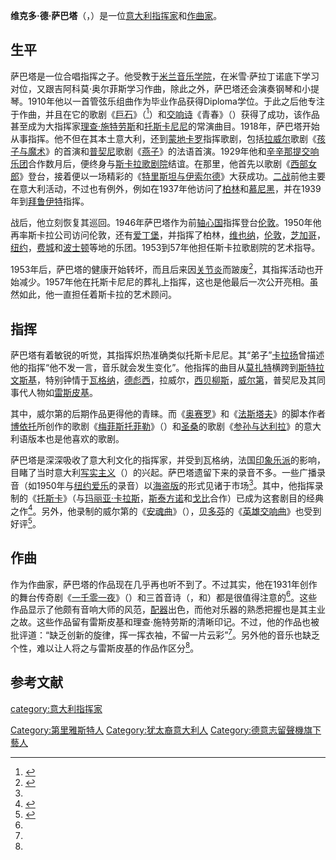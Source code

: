 {{Infobox musical artist  <!-- See Wikipedia:WikiProject Musicians -->
| Name                = 维克多·德·萨巴塔<br />{{lang|de|Victor de Sabata}}
| Img                 = Sabata conducted BPO.jpg
| Img_capt            = 维克多·德·萨巴塔
| Background          = 音乐家
| Birth_name          = 
| Alias               = 
| Born                = 1892年4月10日 <br> [[意大利|意大利]][[的里雅斯特|的里雅斯特]]
| Died                = {{dda|1967|12|11|1892|4|10}} <br> [[意大利|意大利]][[圣马格利塔|圣马格利塔]]({{lang|it|Santa Margherita Ligure}})
| Origin              = 
| Instrument          = 
| Genre               = [[古典音乐|古典音乐]]
| Occupation          = [[指挥|指挥]]、[[作曲|作曲]]
| Years_active        = 1910年 - 1957年
| Label               = [[EMI|EMI]]
| Associated_acts     = 
| URL                 = 
}}
'''维克多·德·萨巴塔'''（{{lang|it|Victor de Sabata}}，{{bd|1892年|4月10日|1967年|12月11日|catIdx=S}}）是一位[[意大利|意大利]][[指挥家|指挥家]]和[[作曲家|作曲家]]。

==生平==
萨巴塔是一位合唱指挥之子。他受教于[[米兰音乐学院|米兰音乐学院]]，在米雪·萨拉丁诺底下学习对位，又跟吉阿科莫·奥尔菲斯学习作曲，除此之外，萨巴塔还会演奏钢琴和小提琴。1910年他以一首管弦乐组曲作为毕业作品获得Diploma学位。于此之后他专注于作曲，并且在它的歌剧《[[巨石_(歌剧)|巨石]]》（{{lang|it|Il Macigno}}<ref name="Il macigno">{{cite web| language=en| publisher=google.com| title=Il macigno| url=http://www.google.com/translate_t?langpair=it| author=| date=| accessdate=10.03| year=2008| archive-date=2007-12-08| archive-url=https://web.archive.org/web/20071208233204/http://www.google.com/translate_t?langpair=it| dead-url=no}}</ref>）和[[交响诗|交响诗]]《青春》（{{lang|it|juventus}}）获得了成功，该作品甚至成为大指挥家[[理查·施特劳斯|理查·施特劳斯]]和[[托斯卡尼尼|托斯卡尼尼]]的常演曲目。1918年，萨巴塔开始从事指挥。他不但在其本土意大利，还到[[蒙地卡罗|蒙地卡罗]]指挥歌剧，包括[[拉威尔|拉威尔]]歌剧《[[孩子与魔术|孩子与魔术]]》的首演和[[普契尼|普契尼]]歌剧《[[燕子_(歌剧)|燕子]]》的法语首演。1929年他和[[辛辛那提交响乐团|辛辛那提交响乐团]]合作数月后，便终身与[[斯卡拉歌剧院|斯卡拉歌剧院]]结谊。在那里，他首先以歌剧《[[西部女郎_(歌剧)|西部女郎]]》登台，接着便以一场精彩的《[[特里斯坦与伊索尔德|特里斯坦与伊索尔德]]》大获成功。[[二战|二战]]前他主要在意大利活动，不过也有例外，例如在1937年他访问了[[柏林|柏林]]和[[慕尼黑|慕尼黑]]，并在1939年到[[拜鲁伊特音乐节|拜鲁伊特]]指挥。

战后，他立刻恢复其巡回。1946年萨巴塔作为前[[轴心国|轴心国]]指挥登台[[伦敦|伦敦]]。1950年他再率斯卡拉公司访问伦敦，还有[[爱丁堡|爱丁堡]]，并指挥了柏林，[[维也纳|维也纳]]，[[伦敦|伦敦]]，[[芝加哥|芝加哥]]，[[纽约|纽约]]，[[费城|费城]]和[[波士顿|波士顿]]等地的乐团。1953到57年他担任斯卡拉歌剧院的艺术指导。

1953年后，萨巴塔的健康开始转坏，而且后来因[[关节炎|关节炎]]而跛废<ref name="Tone Poem">{{cite web | language=en | publisher=classicalcdreview.com | title=VICTOR DE SABATA:  La notte di Plàton.  Gethsemani.  Juventus. | url=http://www.classicalcdreview.com/sabata.htm | author=R.E.B. | date= | accessdate=11.03 | year=2008 | archive-date=2007-12-25 | archive-url=https://web.archive.org/web/20071225162537/http://www.classicalcdreview.com/sabata.htm | dead-url=no }}</ref>，其指挥活动也开始减少。1957年他在托斯卡尼尼的葬礼上指挥，这也是他最后一次公开亮相。虽然如此，他一直担任着斯卡拉的艺术顾问。

==指挥==
萨巴塔有着敏锐的听觉，其指挥炽热准确类似托斯卡尼尼。其“弟子”[[卡拉扬|卡拉扬]]曾描述他的指挥“他不发一言，音乐就会发生变化”。他指挥的曲目从[[莫扎特|莫扎特]]横跨到[[斯特拉文斯基|斯特拉文斯基]]，特别钟情于[[瓦格纳|瓦格纳]]，[[德彪西|德彪西]]，拉威尔，[[西贝柳斯|西贝柳斯]]，[[威尔第|威尔第]]，普契尼及其同事代人物如[[雷斯皮基|雷斯皮基]]。

其中，威尔第的后期作品更得他的青睐。而《[[奥赛罗_(威尔第)|奥赛罗]]》和《[[法斯塔夫_(威尔第)|法斯塔夫]]》的脚本作者[[博依托|博依托]]所创作的歌剧《[[梅菲斯托菲勒_(博依托)|梅菲斯托菲勒]]》（{{lang|it|Mefistofele}}）和[[圣桑|圣桑]]的歌剧《[[参孙与达利拉_(圣桑)|参孙与达利拉]]》的意大利语版本也是他喜欢的歌剧。

萨巴塔是深深吸收了意大利文化的指挥家，并受到瓦格纳，法国[[印象乐派|印象乐派]]的影响，目睹了当时意大利[[写实主义|写实主义]]（{{lang|it|Verismo}}）的兴起。萨巴塔遗留下来的录音不多。一些广播录音（如1950年与[[纽约爱乐|纽约爱乐]]的录音）以[[海盗版|海盗版]]的形式见诸于市场<ref name="Tone Poem" />。其中，他指挥录制的《[[托斯卡|托斯卡]]》（与[[玛丽亚·卡拉斯|玛丽亚·卡拉斯]]，[[斯泰方诺|斯泰方诺]]和[[戈比|戈比]]合作）已成为这套剧目的经典之作<ref name="Grove">{{cite book | language=en | author=Rattalino, P. | coauthors= | title=de Sabata, Victor | url=http://www.grovemusic.com | date= | location= | publisher=grovemusic.com | id= | isbn= | pages= | access-date=2020-09-16 | archive-date=2006-06-13 | archive-url=https://web.archive.org/web/20060613053217/http://www.grovemusic.com/ | dead-url=no }}</ref>。另外，他录制的威尔第的《[[安魂弥撒_(威尔第)|安魂曲]]》（{{lang|it|Messa da Requiem}}），[[贝多芬|贝多芬]]的《[[英雄交响曲|英雄交响曲]]》也受到好评<ref name="Sabata Recording">{{cite web | language=de | publisher=musikmph.de | title=Dirigentische Musik Die Tondichtungen von Victor de Sabata | url=http://www.musikmph.de/rare_music/composers/s_z/sabata_victor/1.html | author=Christoph Schlüren | date= | accessdate=11.03 | year=2008 | deadurl=yes | archiveurl=https://web.archive.org/web/20131104030414/http://www.musikmph.de/rare_music/composers/s_z/sabata_victor/1.html | archivedate=2013-11-04 }}</ref>。

==作曲==
作为作曲家，萨巴塔的作品现在几乎再也听不到了。不过其实，他在1931年创作的舞台传奇剧《[[一千零一夜_(萨巴塔)|一千零一夜]]》（{{lang|it|Mille e una notte}}）和三首音诗（{{lang|it|Juventus}}，{{lang|it|La notte di Plàton}}和{{lang|it|Gethsemani}}）都是很值得注意的<ref name="Grove" />。这些作品显示了他颇有音响大师的风范，[[配器|配器]]出色，而他对乐器的熟悉把握也是其主业之故。这些作品留有雷斯皮基和理查·施特劳斯的清晰印记。不过，他的作品也被批评道：“缺乏创新的旋律，挥一挥衣袖，不留一片云彩”<ref name="Sabata Recording" />。另外他的音乐也缺乏个性，难以让人将之与雷斯皮基的作品作区分<ref name="Tone Poem" />。

==参考文献==
<div class="references-small">
<references />
</div>

{{Authority control}}
{{DEFAULTSORT:Desabata, Victor}}
[[category:意大利指挥家|category:意大利指挥家]]
[[Category:第里雅斯特人|Category:第里雅斯特人]]
[[Category:犹太裔意大利人|Category:犹太裔意大利人]]
[[Category:德意志留聲機旗下藝人|Category:德意志留聲機旗下藝人]]